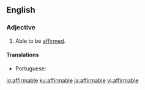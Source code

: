 ==English==

===Adjective===
{{en-adj}}
# Able to be [[affirmed]].

====Translations====
{{trans-top|able to be affirmed}}
* Portuguese: {{t|pt|afirmável}}
{{trans-mid}}
{{trans-bottom}}

[[io:affirmable]]
[[ku:affirmable]]
[[ja:affirmable]]
[[vi:affirmable]]
